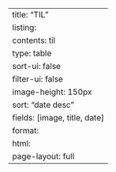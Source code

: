 ---
title: "TIL"
listing:
  contents: til
  type: table
  sort-ui: false
  filter-ui: false
  image-height: 150px
  sort: "date desc"
  fields: [image, title, date]
format: 
  html:
    page-layout: full
---